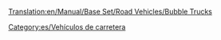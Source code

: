 [[Translation:en/Manual/Base Set/Road Vehicles/Bubble Trucks]]

{{es/Vehículo de carretera|nombre    = Camión de Burbujas MightyMover
  |imagen    = MightyMover_Bubble.gif
  |precio    = 9,594 € (4,797 £)
  |velocidad = 48 km/h (30 mph)
  |coste     = 844 € (422 £)
  |diseño    = 1935
  |duración  = 15
  |capacidad = 17 [[es/Manual/Base Set/Cargos/Burbujas|burbujas]]
}}
{{es/Vehículo de carretera|nombre    = Camión de Burbujas Powernaught
  |imagen    = Powernaught_bubble.gif
  |precio    = 12.108 € (6.054 £)
  |velocidad = 88 km/h (55 mph)
  |coste     = 1.580 € (790 £)
  |diseño    = 1977
  |duración  = 15
  |capacidad = 19 burbujas
}}
{{es/Vehículo de carretera|nombre    = Camión de Burbujas Wizzowow
  |imagen    = Wizzowow_Bubble.gif
  |precio    = 12.962 € (6.481 £)
  |velocidad = 112 km/h (70 mph )
  |coste     = 2.262 € (1.131 £)
  |diseño    = 2011
  |duración  = 15
  |capacidad = 22 burbujas
}}


[[Category:es/Vehículos de carretera]]